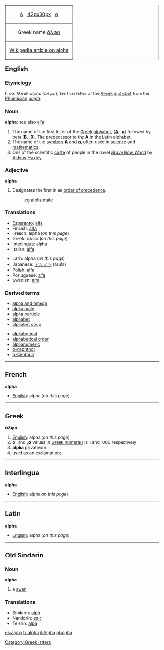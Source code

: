 <table align="right"  border="1" cellpadding="2" cellspacing="0">
  <tr align="center">
    <td>[[Α]]&nbsp;&nbsp; [[image:Greek_uc_alpha.png|42px]][[image:Greek_lc_alpha.png|30px]] &nbsp;&nbsp;[[α]]</td>
    </tr>
  <tr align="center">
    <td>Greek name [[άλφα]]</td>
    </tr>
  <tr align="center">
    <td>&nbsp;[[w:Alpha|Wikipedia article on alpha]]&nbsp;</td>
    </tr>
</table>

==English==
===Etymology===
From Greek ''alpha'' (''άλφα''), the first letter of the [[Greek]] [[alphabet]] from the [[Phoenician]] ''[[aleph]]''.

===Noun===
'''alpha'''; see also [[alfa]]
# The name of the first letter of the [[Greek]] [[alphabet]], ('''[[Α]]''', &nbsp;'''[[α]]''') followed by [[beta]] ('''[[Β]]''', &nbsp;'''[[β]]'''). The predecessor to the '''A''' in the [[Latin]] alphabet.
# The name of the [[symbol|symbols]] '''[[Α]]''' and '''[[α]]''', often used in [[science]] and [[mathematics]].
# One of the scientific [[caste]] of people in the novel ''[[w:Brave New World|Brave New World]]'' by [[w:Aldous Huxley|Aldous Huxley]].

===Adjective===
'''alpha'''
# Designates the first in an [[order of precedence]].
#: eg [[alpha male]]

===Translations===
{{top}}
*[[Esperanto]]: [[alfa]]
*Finnish: [[alfa]]
*French: alpha {{m}} (''on this page'')
*Greek: άλφα {{n}} (''on this page'')
*[[Interlingua]]: alpha
*Italian: [[alfa]] {{m}}
{{mid}}
*Latin: alpha (''on this page'')
*Japanese: [[アルファ]] (arufa)
*Polish: [[alfa]] {{f}}
*Portuguese: [[alfa]] {{m}}
*Swedish: [[alfa]]
{{bottom}}

===Derived terms===
{{top}}
*[[alpha and omega]]
*[[alpha male]]
*[[alpha particle]]
*[[alphabet]]
*[[alphabet soup]]
{{mid}}
*[[alphabetical]]
*[[alphabetical order]]
*[[alphanumeric]]
*[[α-naphthol]]
*[[α-Centauri]]
{{bottom}}

----

==French==
'''alpha'''

*[[English]]: alpha (''on this page'')

----
==Greek==
'''άλφα'''

#[[English]]: alpha (''on this page'')
#'''α´''' and ''',α''' values in [[Greek numerals]] is 1 and 1000 respectively
#'''alpha''' privativum
#used as an exclamation;

----

==Interlingua==
'''alpha'''
*[[English]]: alpha ''on this page'')

----

==Latin==
'''alpha'''
*[[English]]: alpha (''on this page'')

----

==Old Sindarin==
===Noun===
'''alpha'''
#a [[swan]]
===Translations===
*Sindarin: [[alph]]
*Nandorin: [[ealc]]
*Telerin: [[alpa]]

[[Category:Greek letters]]

[[es:alpha]]
[[fr:alpha]]
[[it:Alpha]]
[[pl:alpha]]